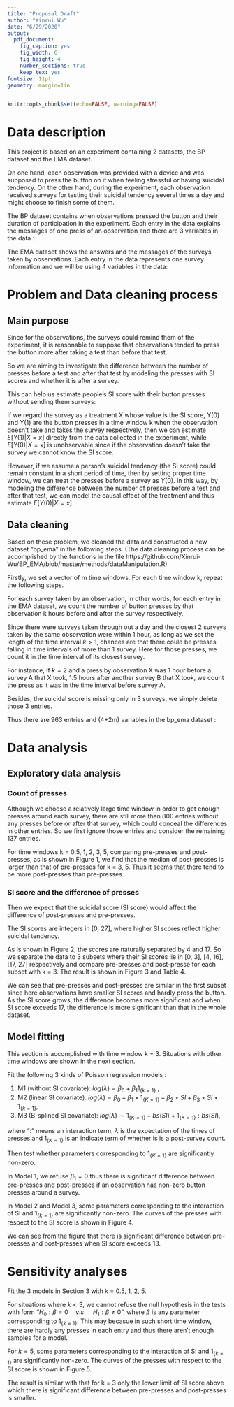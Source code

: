 ```yaml
---
title: "Proposal Draft"
author: "Xinrui Wu"
date: "6/29/2020"
output: 
  pdf_document:
    fig_caption: yes
    fig_width: 6 
    fig_height: 4
    number_sections: true
    keep_tex: yes
fontsize: 11pt
geometry: margin=1in
---
```

```r
knitr::opts_chunk$set(echo=FALSE, warning=FALSE)
```

\renewcommand{\arraystretch}{1.5}

# Data description

This project is based on an experiment containing 2 datasets, the BP dataset and the EMA dataset.

On one hand, each observation was provided with a device and was supposed to press the button on it when feeling stressful or having suicidal tendency.  On the other hand, during the experiment, each observation received surveys for testing their suicidal tendency several times a day and might choose to finish some of them.

The BP dataset contains when observations pressed the button and their duration of participation in the experiment.  Each entry in the data explains the messages of one press of an observation and there are 3 variables in the data :

\begin{table}[h]
\centering
\begin{tabular}{c|c}
\hline
Variable name & Description                                      \\ \hline \hline
ID            & The identification number of the observation     \\ \hline
timestamp     & The date and time of the press                   \\ \hline
run.time      & The participant duration of the observation until this press \\ \hline
\end{tabular}
\caption{Variables in the BP data}
\label{table1}
\end{table}


The EMA dataset shows the answers and the messages of the surveys taken by observations. Each entry in the data represents one survey information and we will be using 4 variables in the data:

\begin{table}[h]
\centering
\begin{tabular}{c|c}
\hline
Variable name & Description                                      \\ \hline \hline
ID            & The identification number of the observation      \\ \hline
timestamp     & The date and time when the survey was taken       \\ \hline
run.time      & The participant duration of the observation until this survey \\ \hline
sitb si sum   & The score of suicidal risk measured by the  survey \\ \hline
\end{tabular}
\caption{Variables in the EMA data}
\label{table2}
\end{table}

\newpage
# Problem and Data cleaning process

## Main purpose

Since for the observations, the surveys could remind them of the experiment, it is reasonable to suppose that observations tended to press the button more  after taking a test than before that test.

So we are aiming to investigate the difference between the number of presses before a test and after that test  by modeling the presses with SI scores and whether it is after a survey.

This can help us estimate people’s SI score with their button presses without sending them surveys:

If we regard the survey as a treatment X whose value is the SI score, Y(0) and Y(1) are the button presses in a time window k when the observation doesn’t take and takes the survey respectively, then we can estimate $E\left[ Y(1)|X=x \right]$ directly from the data collected in the experiment, while $E\left[ Y(0)|X=x \right]$ is unobservable since if the observation doesn’t take the survey we cannot know the SI score.

However, if we assume a person’s suicidal tendency (the SI score) could remain constant in a short period of time, then by setting proper time window, we can treat the presses before a survey as $Y(0)$. In this way, by modeling the difference between the number of presses before a test and after that test, we can model the causal effect of the treatment and thus estimate $E\left[ Y(0)|X=x \right]$.


## Data cleaning

Based on these problem, we cleaned the data and constructed a new dataset “bp_ema” in the following steps. (The data cleaning process can be accomplished by the functions in the file https://github.com/Xinrui-Wu/BP_EMA/blob/master/methods/dataManipulation.R)

Firstly, we set a vector of m time windows. For each time window k, repeat the following steps.

For each survey taken by an observation, in other words, for each entry in the EMA dataset, we count the number of button presses by that observation k hours before and after the survey respectively.

Since there were surveys taken through out a day and the closest 2 surveys taken by the same observation were within 1 hour, as long as we set the length of the time interval $k>1$, chances are that there could be presses falling in time intervals of more than 1 survey. Here for those presses, we count it in the time interval of its  closest survey. 

For instance, if $k = 2$ and a press by observation X was 1 hour before a survey A that X took, 1.5 hours after another survey B that X took, we count the press as it was in the time interval before survey A.

Besides, the suicidal score is missing only in 3 surveys, we simply delete those 3 entries.

Thus there are 963 entries and (4+2m) variables in the bp_ema dataset :


\begin{table}[h]
\centering
\begin{tabular}{c|c}
\hline
Variable name & Description                                      \\ \hline \hline
ID            & The identification number of the observation      \\ \hline
timestamp     & The date and time when the survey was taken       \\ \hline
run.time      & The participant duration of the observation until this survey \\ \hline
si-score      & The score of suicidal risk measured by the  survey \\ \hline
pre-press-k     & The number of of button presses k hours before the survey \\ \hline
post-press-k    & The number of of button presses k hours after the survey  \\ \hline
\end{tabular}
\caption{Variables in the "EMA with press" data}
\label{table3}
\end{table}


\newpage
# Data analysis

## Exploratory data analysis

### Count of presses

Although we choose a relatively large time window in order to get enough presses around each survey, there are still more than 800 entries without any presses before or after that survey, which could conceal the differences in other entries. So we first ignore those entries and consider the remaining 137 entries.


For time windows k = 0.5, 1, 2, 3, 5, comparing pre-presses and post-presses, as is shown in Figure 1, we find that the median of post-presses is larger than that of pre-presses for k = 3, 5. Thus it seems that there tend to be more post-presses than pre-presses.

\begin{figure}[h]
\label{fig:1}
\centering
\includegraphics[width=4.5in]{./figure/boxplot_for_windows.png}
\caption{Pre-presses and Post-presses for different time windows}
\end{figure}


### SI score and the difference of presses

Then we expect that the suicidal score (SI score) would affect the difference of post-presses and pre-presses. 

The SI scores are integers in [0, 27], where higher SI scores reflect higher suicidal tendency.

\begin{figure}[h]
\label{fig:2}
\centering
\includegraphics[width=6in, height=4in]{./figure/hist.png}
\caption{Distribution of the SI score}
\end{figure}

As is shown in Figure 2,  the scores are naturally separated by 4 and 17. So we separate the data to 3 subsets where their SI scores lie in  [0, 3], [4, 16], [17, 27] respectively and compare pre-presses and post-presse for each subset with k = 3. The result is shown in Figure 3 and Table 4.


\begin{figure}[h]
\label{fig:3}
\centering
\includegraphics[width=7in, height=4in]{./figure/box_si_3.png}
\caption{Post-presses and Pre-presses in subsets by SI score}
\end{figure}


\begin{table}[h]
\centering
\begin{tabular}{|c|c|c|c|c|c|}
\hline
SI score     & Entries & Mean pre-presses & Mean post-presses & p value (paired) & p value (2 sample) \\ \hline \hline
{[}0, 3{]}   & 21      & 0.62             & 0.52              & 0.70             & 0.61               \\ \hline
{[}4, 16{]}  & 86      & 0.88             & 1.08              & 0.47             & 0.43               \\ \hline
{[}17, 27{]} & 30      & 0.83             & 1.47              & 0.15             & 0.10                \\ \hline
\end{tabular}
\caption{Compare presses in subsets by SI score}
\label{table4}
\end{table}

We can see that pre-presses and post-presses are similar in the first subset since here observations have smaller SI scores and hardly press the button. As the SI score grows, the difference becomes more significant and when SI score exceeds 17, the difference is more significant than that in the whole dataset.


\clearpage
## Model fitting
This section is accomplished with time window k = 3. Situations with other time windows are shown in the next section.

Fit the following 3 kinds of Poisson regression models :

(1) M1 (without SI covariate): $log(\lambda) = \beta_{0} + \beta_{1} 1_{\{k=1\}}$ , \newline
(2) M2 (linear SI covariate): $log(\lambda) = \beta_{0} + \beta_{1}\times 1_{\{K=1\}} + \beta_{2} \times SI +  \beta_{3} \times SI \times 1_{\{k=1\}}$, \newline
(3) M3 (B-splined SI covariate): $log(\lambda) \sim 1_{\{K=1\}} + bs(SI) + 1_{\{K=1\}}:bs(SI)$, \newline

where ":" means an interaction term, $\lambda$ is the expectation of the times of presses and $1_{\{K=1\}}$ is an indicate term of whether is is a post-survey count. 

Then test whether parameters corresponding to $1_{\{K=1\}}$ are significantly non-zero.

In Model 1, we refuse $\beta_1 = 0$ thus there is significant difference between pre-presses and post-presses if an observation has non-zero button presses around a survey.

In Model 2 and Model 3, some parameters corresponding to the interaction of SI and $1_{\{k=1\}}$ are significantly non-zero. The curves of the presses with respect to the SI score is shown in Figure 4. \newline

\begin{figure}[h]
\label{fig:4}
\centering
\includegraphics[width=8in, height=4in]{./figure/model_curve.png}
\caption{Model curve for k=3}
\end{figure}

We can see from the figure that there is significant difference between pre-presses and post-presses when SI score exceeds 13.

# Sensitivity analyses

Fit the 3 models in Section 3 with k = 0.5, 1, 2, 5.

For situations where $k<3$, we cannot refuse the null hypothesis in the tests with form "$H_0: \beta = 0 \quad v.s. \quad H_1: \beta \neq 0$", where $\beta$ is any parameter corresponding to $1_{\{k=1\}}$. This may becasue in such short time window, there are hardly any presses in each entry and thus there aren't enough samples for a model. \newline


For $k=5$, some parameters corresponding to the interaction of SI and $1_{\{k=1\}}$ are significantly non-zero. The curves of the presses with respect to the SI score is shown in Figure 5. \newline

\begin{figure}[h]
\label{fig:5}
\centering
\includegraphics[width=8in, height=4in]{./figure/model_curve_5.png}
\caption{Model curve for k=5}
\end{figure}


The result is similar with that for k = 3 only the lower limit of SI score above which there is significant difference between pre-presses and post-presses is smaller.\newline 
